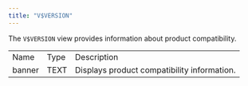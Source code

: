 ```yaml
---
title: "V$VERSION"
---
```


<div id="v_version" class="registered_link"></div>


The `V$VERSION` view provides information about product compatibility.

|        |      |                                             |
|--------|------|---------------------------------------------|
| Name   | Type | Description                                 |
| banner | TEXT | Displays product compatibility information. |
